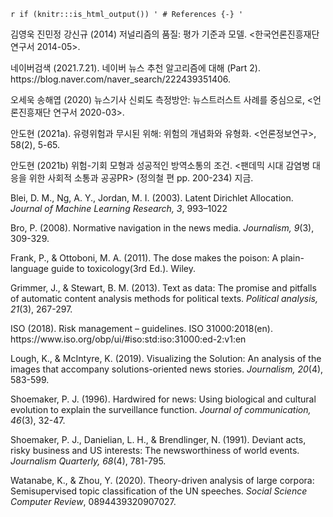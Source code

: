 `r if (knitr:::is_html_output()) '
# References {-}
'`

김영욱 진민정 강신규 (2014) 저널리즘의 품질: 평가 기준과 모델. <한국언론진흥재단 연구서 2014-05>.

네이버검색 (2021.7.21). 네이버 뉴스 추천 알고리즘에 대해 (Part 2). https://blog.naver.com/naver_search/222439351406.

오세욱 송해엽 (2020) 뉴스기사 신뢰도 측정방안: 뉴스트러스트 사례를 중심으로, <언론진흥재단 연구서 2020-03>.

안도현 (2021a). 유령위험과 무시된 위해: 위험의 개념화와 유형화. <언론정보연구>, 58(2), 5-65.

안도현 (2021b) 위험-기회 모형과 성공적인 방역소통의 조건. <팬데믹 시대 감염병 대응을 위한 사회적 소통과 공공PR> (정의철 편 pp. 200-234) 지금.


Blei, D. M., Ng, A. Y., Jordan, M. I. (2003). Latent Dirichlet Allocation. _Journal of Machine Learning Research, 3_, 993–1022

Bro, P. (2008). Normative navigation in the news media. _Journalism, 9_(3), 309-329.

Frank, P., & Ottoboni, M. A. (2011). The dose makes the poison: A plain-language guide to toxicology(3rd Ed.). Wiley.

Grimmer, J., & Stewart, B. M. (2013). Text as data: The promise and pitfalls of automatic content analysis methods for political texts. _Political analysis, 21_(3), 267-297.

ISO (2018). Risk management – guidelines. ISO 31000:2018(en). https://www.iso.org/obp/ui/#iso:std:iso:31000:ed-2:v1:en

Lough, K., & McIntyre, K. (2019). Visualizing the Solution: An analysis of the images that accompany solutions-oriented news stories. _Journalism, 20_(4), 583-599.

Shoemaker, P. J. (1996). Hardwired for news: Using biological and cultural evolution to explain the surveillance function. _Journal of communication, 46_(3), 32-47.

Shoemaker, P. J., Danielian, L. H., & Brendlinger, N. (1991). Deviant acts, risky business and US interests: The newsworthiness of world events. _Journalism Quarterly, 68_(4), 781-795.

Watanabe, K., & Zhou, Y. (2020). Theory-driven analysis of large corpora: Semisupervised topic classification of the UN speeches. _Social Science Computer Review_, 0894439320907027.
